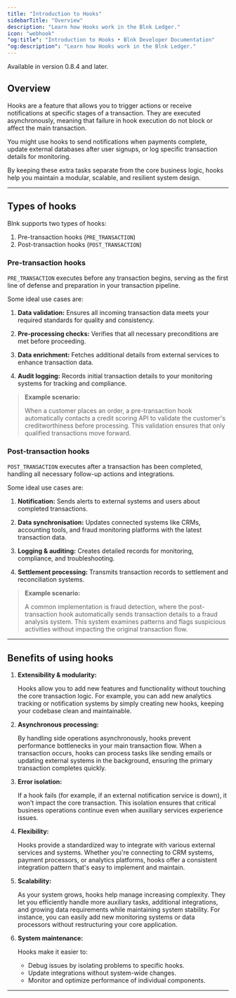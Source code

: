 ```yaml
---
title: "Introduction to Hooks"
sidebarTitle: "Overview"
description: "Learn how Hooks work in the Blnk Ledger."
icon: "webhook"
"og:title": "Introduction to Hooks • Blnk Developer Documentation"
"og:description": "Learn how Hooks work in the Blnk Ledger."
---
```



<Info>Available in version 0.8.4 and later.</Info>

## Overview

Hooks are a feature that allows you to trigger actions or receive notifications at specific stages of a transaction. They are executed asynchronously, meaning that failure in hook execution do not block or affect the main transaction.

You might use hooks to send notifications when payments complete, update external databases after user signups, or log specific transaction details for monitoring. 

By keeping these extra tasks separate from the core business logic, hooks help you maintain a modular, scalable, and resilient system design.

---

## Types of hooks

Blnk supports two types of hooks:

1. Pre-transaction hooks (`PRE_TRANSACTION`)
2. Post-transaction hooks (`POST_TRANSACTION`)

### Pre-transaction hooks

`PRE_TRANSACTION` executes before any transaction begins, serving as the first line of defense and preparation in your transaction pipeline.

Some ideal use cases are:

1. **Data validation:** Ensures all incoming transaction data meets your required standards for quality and consistency.

2. **Pre-processing checks:** Verifies that all necessary preconditions are met before proceeding.

3. **Data enrichment:** Fetches additional details from external services to enhance transaction data.

4. **Audit logging:** Records initial transaction details to your monitoring systems for tracking and compliance.

>**Example scenario:**
>
>When a customer places an order, a pre-transaction hook automatically contacts a credit scoring API to validate the customer's creditworthiness before processing. This validation ensures that only qualified transactions move forward.

### Post-transaction hooks

`POST_TRANSACTION` executes after a transaction has been completed, handling all necessary follow-up actions and integrations.

Some ideal use cases are:

1. **Notification:** Sends alerts to external systems and users about completed transactions.

2. **Data synchronisation:** Updates connected systems like CRMs, accounting tools, and fraud monitoring platforms with the latest transaction data.

3. **Logging & auditing:** Creates detailed records for monitoring, compliance, and troubleshooting.

4. **Settlement processing:** Transmits transaction records to settlement and reconciliation systems.

>**Example scenario:**
>
>A common implementation is fraud detection, where the post-transaction hook automatically sends transaction details to a fraud analysis system. This system examines patterns and flags suspicious activities without impacting the original transaction flow.

---

## Benefits of using hooks

1. **Extensibility & modularity:**

    Hooks allow you to add new features and functionality without touching the core transaction logic. For example, you can add new analytics tracking or notification systems by simply creating new hooks, keeping your codebase clean and maintainable.

2. **Asynchronous processing:**

    By handling side operations asynchronously, hooks prevent performance bottlenecks in your main transaction flow. When a transaction occurs, hooks can process tasks like sending emails or updating external systems in the background, ensuring the primary transaction completes quickly.

3. **Error isolation:**

    If a hook fails (for example, if an external notification service is down), it won't impact the core transaction. This isolation ensures that critical business operations continue even when auxiliary services experience issues.

4. **Flexibility:**

    Hooks provide a standardized way to integrate with various external services and systems. Whether you're connecting to CRM systems, payment processors, or analytics platforms, hooks offer a consistent integration pattern that's easy to implement and maintain.

5. **Scalability:**

    As your system grows, hooks help manage increasing complexity. They let you efficiently handle more auxiliary tasks, additional integrations, and growing data requirements while maintaining system stability. For instance, you can easily add new monitoring systems or data processors without restructuring your core application.

6. **System maintenance:**

    Hooks make it easier to:

    * Debug issues by isolating problems to specific hooks.
    * Update integrations without system-wide changes.
    * Monitor and optimize performance of individual components.

---

<NeedHelp />